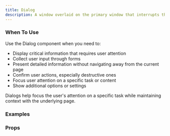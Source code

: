```yaml
---
title: Dialog
description: A window overlaid on the primary window that interrupts the user with important content.
---
```


### When To Use

Use the Dialog component when you need to:

- Display critical information that requires user attention
- Collect user input through forms
- Present detailed information without navigating away from the current page
- Confirm user actions, especially destructive ones
- Focus user attention on a specific task or content
- Show additional options or settings

Dialogs help focus the user's attention on a specific task while maintaining context with the underlying page.

### Examples
<Preview
  lang="jsx"
  file="/dialog/__demo__/basic"
  title="Basic"
/>

<Preview
  lang="jsx"
  file="/dialog/__demo__/form"
  title="Form"
/>

<Preview
  lang="jsx"
  file="/dialog/__demo__/custom"
  title="Custom"
/>

<Preview
  lang="jsx"
  file="/dialog/__demo__/scrollable"
  title="Scrollable"
/>

### Props
<AutoTypeTable path="./components/ui/dialog.tsx" name="Dialog" />
<AutoTypeTable path="./components/ui/dialog.tsx" name="DialogTrigger" />
<AutoTypeTable path="./components/ui/dialog.tsx" name="DialogContent" />
<AutoTypeTable path="./components/ui/dialog.tsx" name="DialogHeader" />
<AutoTypeTable path="./components/ui/dialog.tsx" name="DialogFooter" />
<AutoTypeTable path="./components/ui/dialog.tsx" name="DialogTitle" />
<AutoTypeTable path="./components/ui/dialog.tsx" name="DialogDescription" />
<AutoTypeTable path="./components/ui/dialog.tsx" name="DialogClose" /> 